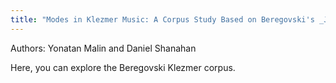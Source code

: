 ```yaml
---
title: "Modes in Klezmer Music: A Corpus Study Based on Beregovski's _Jewish Instrumental Folk Music_"
---
```


Authors: Yonatan Malin and Daniel Shanahan


Here, you can explore the Beregovski Klezmer corpus.